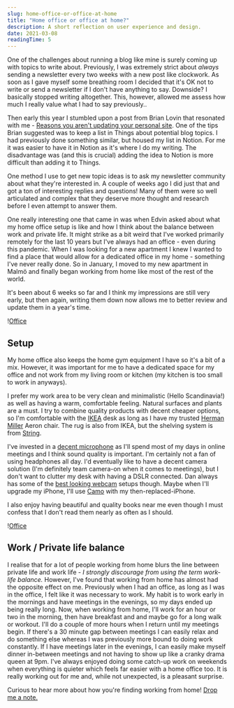 ```yaml
---
slug: home-office-or-office-at-home
title: "Home office or office at home?"
description: A short reflection on user experience and design.
date: 2021-03-08
readingTime: 5
---
```


One of the challenges about running a blog like mine is surely coming up with topics to write about. Previously, I was extremely strict about _always_ sending a newsletter every two weeks with a new post like clockwork. As soon as I gave myself some breathing room I decided that it's OK not to write or send a newsletter if I don't have anything to say. Downside? I basically stopped writing altogether. This, however, allowed me assess how much I really value what I had to say previously..

Then early this year I stumbled upon a post from Brian Lovin that resonated with me - <a href="https://brianlovin.com/overthought/reasons-you-arent-updating-your-personal-site">Reasons you aren't updating your personal site</a>. One of the tips Brian suggested was to keep a list in Things about potential blog topics. I had previously done something similar, but housed my list in Notion. For me it was easier to have it in Notion as it's where I do my writing. The disadvantage was (and this is crucial) adding the idea to Notion is more difficult than adding it to Things.

One method I use to get new topic ideas is to ask my newsletter community about what they're interested in. A couple of weeks ago I did just that and got a ton of interesting replies and questions! Many of them were so well articulated and complex that they deserve more thought and research before I even attempt to answer them.

One really interesting one that came in was when Edvin asked about what my home office setup is like and how I think about the balance between work and private life. It might strike as a bit weird that I've worked primarily remotely for the last 10 years but I've always had an office - even during this pandemic. When I was looking for a new apartment I knew I wanted to find a place that would allow for a dedicated office in my home - something I've never really done. So in January, I moved to my new apartment in Malmö and finally began working from home like most of the rest of the world.

It's been about 6 weeks so far and I think my impressions are still very early, but then again, writing them down now allows me to better review and update them in a year's time.

!<a href="/images/articles/office2.jpeg">Office</a>

## Setup

My home office also keeps the home gym equipment I have so it's a bit of a mix. However, it was important for me to have a dedicated space for my office and not work from my living room or kitchen (my kitchen is too small to work in anyways).

I prefer my work area to be very clean and minimalistic (Hello Scandinavia!) as well as having a warm, comfortable feeling. Natural surfaces and plants are a must. I try to combine quality products with decent cheaper options, so I'm comfortable with the <a href="https://www.ikea.com">IKEA</a> desk as long as I have my trusted <a href="https://www.hermanmiller.com/en_eur/">Herman Miller</a> Aeron chair. The rug is also from IKEA, but the shelving system is from <a href="https://stringfurniture.com">String</a>.

I've invested in a <a href="https://www.bluemic.com/en-us/products/yeti/">decent microphone</a> as I'll spend most of my days in online meetings and I think sound quality is important. I'm certainly not a fan of using headphones all day. I'd eventually like to have a decent camera solution (I'm definitely team camera-on when it comes to meetings), but I don't want to clutter my desk with having a DSLR connected. Dan always has some of the <a href="http://danmall.me/articles/better-webcam-video/">best looking webcam</a> setups though. Maybe when I'll upgrade my iPhone, I'll use <a href="https://reincubate.com/camo/">Camo</a> with my then-replaced-iPhone.

I also enjoy having beautiful and quality books near me even though I must confess that I don't read them nearly as often as I should.

!<a href="/images/articles/office.jpeg">Office</a>

## Work / Private life balance

I realise that for a lot of people working from home blurs the line between private life and work life - _I strongly discourage from using the term work-life balance._ However, I've found that working from home has almost had the opposite effect on me. Previously when I had an office, as long as I was in the office, I felt like it was necessary to work. My habit is to work early in the mornings and have meetings in the evenings, so my days ended up being really long. Now, when working from home, I'll work for an hour or two in the morning, then have breakfast and and maybe go for a long walk or workout. I'll do a couple of more hours when I return until my meetings begin. If there's a 30 minute gap between meetings I can easily relax and do something else whereas I was previously more bound to doing work constantly. If I have meetings later in the evenings, I can easily make myself dinner in-between meetings and not having to show up like a cranky drama queen at 9pm. I've always enjoyed doing some catch-up work on weekends when everything is quieter which feels far easier with a home office too. It is really working out for me and, while not unexpected, is a pleasant surprise.

Curious to hear more about how you're finding working from home! <a href="mailto:anton@antonsten.com">Drop me a note.</a>